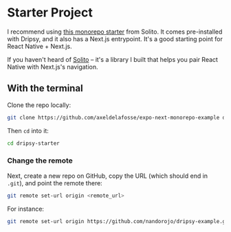 # Starter Project

I recommend using [this monorepo starter](https://solito.dev/starter) from Solito. It comes pre-installed with Dripsy, and it also has a Next.js entrypoint. It's a good starting point for React Native + Next.js. 

If you haven't heard of [Solito](https://solito.dev) – it's a library I built that helps you pair React Native with Next.js's navigation.

## With the terminal

Clone the repo locally:

```bash
git clone https://github.com/axeldelafosse/expo-next-monorepo-example dripsy-starter
```

Then `cd` into it:

```bash
cd dripsy-starter
```

### Change the remote

Next, create a new repo on GitHub, copy the URL (which should end in `.git`), and point the remote there:

```bash
git remote set-url origin <remote_url>
```

For instance:

```bash
git remote set-url origin https://github.com/nandorojo/dripsy-example.git
```

